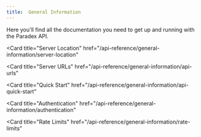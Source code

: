 ```yaml
---
title:  General Information
---
```


Here you'll find all the documentation you need to get up and running with the Paradex API.

<CardGroup cols={1}>

<Card
  title="Server Location"
  href="/api-reference/general-information/server-location"
>
</Card>

<Card
  title="Server URLs"
  href="/api-reference/general-information/api-urls"
>
</Card>

<Card
  title="Quick Start"
  href="/api-reference/general-information/api-quick-start"
>
</Card>

<Card
  title="Authentication"
  href="/api-reference/general-information/authentication"
>
</Card>

<Card
  title="Rate Limits"
  href="/api-reference/general-information/rate-limits"
>
</Card>

</CardGroup>
